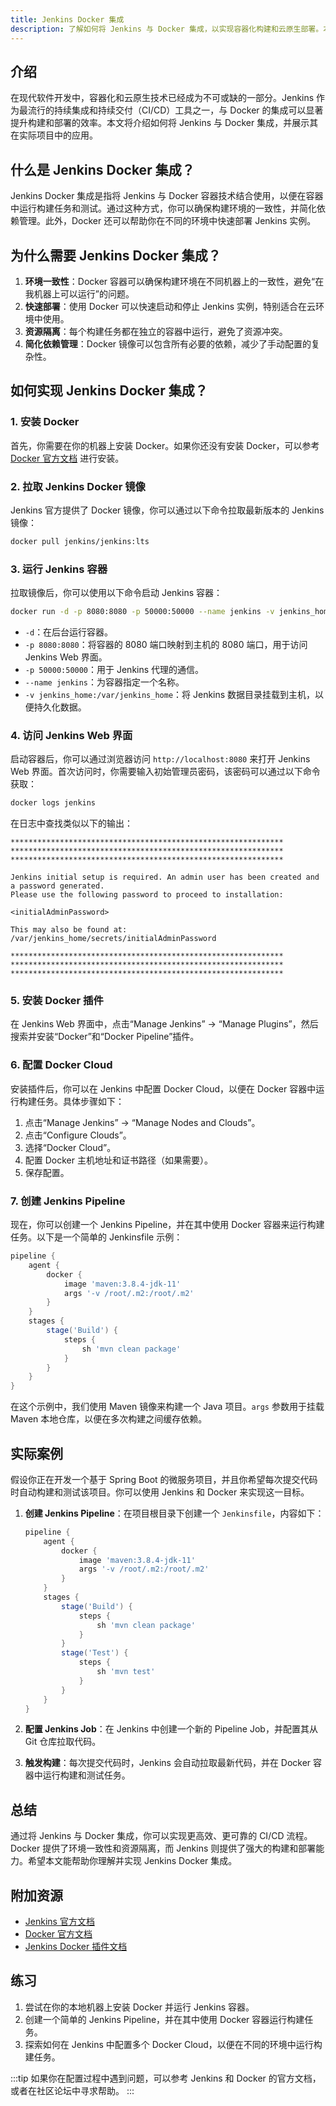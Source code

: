 ```yaml
---
title: Jenkins Docker 集成
description: 了解如何将 Jenkins 与 Docker 集成，以实现容器化构建和云原生部署。本文适合初学者，包含逐步指导和实际案例。
---
```


## 介绍

在现代软件开发中，容器化和云原生技术已经成为不可或缺的一部分。Jenkins 作为最流行的持续集成和持续交付（CI/CD）工具之一，与 Docker 的集成可以显著提升构建和部署的效率。本文将介绍如何将 Jenkins 与 Docker 集成，并展示其在实际项目中的应用。

## 什么是 Jenkins Docker 集成？

Jenkins Docker 集成是指将 Jenkins 与 Docker 容器技术结合使用，以便在容器中运行构建任务和测试。通过这种方式，你可以确保构建环境的一致性，并简化依赖管理。此外，Docker 还可以帮助你在不同的环境中快速部署 Jenkins 实例。

## 为什么需要 Jenkins Docker 集成？

1. **环境一致性**：Docker 容器可以确保构建环境在不同机器上的一致性，避免“在我机器上可以运行”的问题。
2. **快速部署**：使用 Docker 可以快速启动和停止 Jenkins 实例，特别适合在云环境中使用。
3. **资源隔离**：每个构建任务都在独立的容器中运行，避免了资源冲突。
4. **简化依赖管理**：Docker 镜像可以包含所有必要的依赖，减少了手动配置的复杂性。

## 如何实现 Jenkins Docker 集成？

### 1. 安装 Docker

首先，你需要在你的机器上安装 Docker。如果你还没有安装 Docker，可以参考 [Docker 官方文档](https://docs.docker.com/get-docker/) 进行安装。

### 2. 拉取 Jenkins Docker 镜像

Jenkins 官方提供了 Docker 镜像，你可以通过以下命令拉取最新版本的 Jenkins 镜像：

```bash
docker pull jenkins/jenkins:lts
```

### 3. 运行 Jenkins 容器

拉取镜像后，你可以使用以下命令启动 Jenkins 容器：

```bash
docker run -d -p 8080:8080 -p 50000:50000 --name jenkins -v jenkins_home:/var/jenkins_home jenkins/jenkins:lts
```

- `-d`：在后台运行容器。
- `-p 8080:8080`：将容器的 8080 端口映射到主机的 8080 端口，用于访问 Jenkins Web 界面。
- `-p 50000:50000`：用于 Jenkins 代理的通信。
- `--name jenkins`：为容器指定一个名称。
- `-v jenkins_home:/var/jenkins_home`：将 Jenkins 数据目录挂载到主机，以便持久化数据。

### 4. 访问 Jenkins Web 界面

启动容器后，你可以通过浏览器访问 `http://localhost:8080` 来打开 Jenkins Web 界面。首次访问时，你需要输入初始管理员密码，该密码可以通过以下命令获取：

```bash
docker logs jenkins
```

在日志中查找类似以下的输出：

```
*************************************************************
*************************************************************
*************************************************************

Jenkins initial setup is required. An admin user has been created and a password generated.
Please use the following password to proceed to installation:

<initialAdminPassword>

This may also be found at: /var/jenkins_home/secrets/initialAdminPassword

*************************************************************
*************************************************************
*************************************************************
```

### 5. 安装 Docker 插件

在 Jenkins Web 界面中，点击“Manage Jenkins” -> “Manage Plugins”，然后搜索并安装“Docker”和“Docker Pipeline”插件。

### 6. 配置 Docker Cloud

安装插件后，你可以在 Jenkins 中配置 Docker Cloud，以便在 Docker 容器中运行构建任务。具体步骤如下：

1. 点击“Manage Jenkins” -> “Manage Nodes and Clouds”。
2. 点击“Configure Clouds”。
3. 选择“Docker Cloud”。
4. 配置 Docker 主机地址和证书路径（如果需要）。
5. 保存配置。

### 7. 创建 Jenkins Pipeline

现在，你可以创建一个 Jenkins Pipeline，并在其中使用 Docker 容器来运行构建任务。以下是一个简单的 Jenkinsfile 示例：

```groovy
pipeline {
    agent {
        docker {
            image 'maven:3.8.4-jdk-11'
            args '-v /root/.m2:/root/.m2'
        }
    }
    stages {
        stage('Build') {
            steps {
                sh 'mvn clean package'
            }
        }
    }
}
```

在这个示例中，我们使用 Maven 镜像来构建一个 Java 项目。`args` 参数用于挂载 Maven 本地仓库，以便在多次构建之间缓存依赖。

## 实际案例

假设你正在开发一个基于 Spring Boot 的微服务项目，并且你希望每次提交代码时自动构建和测试该项目。你可以使用 Jenkins 和 Docker 来实现这一目标。

1. **创建 Jenkins Pipeline**：在项目根目录下创建一个 `Jenkinsfile`，内容如下：

    ```groovy
    pipeline {
        agent {
            docker {
                image 'maven:3.8.4-jdk-11'
                args '-v /root/.m2:/root/.m2'
            }
        }
        stages {
            stage('Build') {
                steps {
                    sh 'mvn clean package'
                }
            }
            stage('Test') {
                steps {
                    sh 'mvn test'
                }
            }
        }
    }
    ```

2. **配置 Jenkins Job**：在 Jenkins 中创建一个新的 Pipeline Job，并配置其从 Git 仓库拉取代码。

3. **触发构建**：每次提交代码时，Jenkins 会自动拉取最新代码，并在 Docker 容器中运行构建和测试任务。

## 总结

通过将 Jenkins 与 Docker 集成，你可以实现更高效、更可靠的 CI/CD 流程。Docker 提供了环境一致性和资源隔离，而 Jenkins 则提供了强大的构建和部署能力。希望本文能帮助你理解并实现 Jenkins Docker 集成。

## 附加资源

- [Jenkins 官方文档](https://www.jenkins.io/doc/)
- [Docker 官方文档](https://docs.docker.com/)
- [Jenkins Docker 插件文档](https://plugins.jenkins.io/docker-plugin/)

## 练习

1. 尝试在你的本地机器上安装 Docker 并运行 Jenkins 容器。
2. 创建一个简单的 Jenkins Pipeline，并在其中使用 Docker 容器运行构建任务。
3. 探索如何在 Jenkins 中配置多个 Docker Cloud，以便在不同的环境中运行构建任务。

:::tip
如果你在配置过程中遇到问题，可以参考 Jenkins 和 Docker 的官方文档，或者在社区论坛中寻求帮助。
:::
